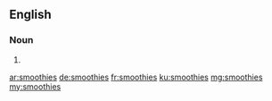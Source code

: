 ==English==

===Noun===
{{head|en}}

# {{plural of|smoothie}}

[[ar:smoothies]]
[[de:smoothies]]
[[fr:smoothies]]
[[ku:smoothies]]
[[mg:smoothies]]
[[my:smoothies]]